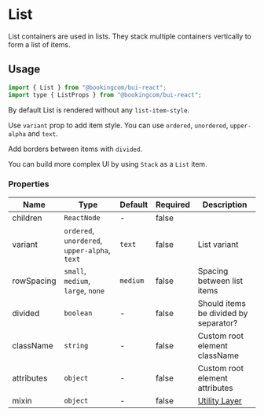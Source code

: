 # List

<Featured>
  List containers are used in lists. They stack multiple containers vertically
  to form a list of items.
</Featured>

## Usage

```jsx
import { List } from "@bookingcom/bui-react";
import type { ListProps } from "@bookingcom/bui-react";
```

By default List is rendered without any `list-item-style`.

<Example name="default" />

Use `variant` prop to add item style. You can use `ordered`, `unordered`, `upper-alpha` and `text`.

<Example name="ordered" />

Add borders between items with `divided`.

<Example name="divided" />

You can build more complex UI by using `Stack` as a `List` item.

<Example name="dividedActionsAndIcons" />

### Properties

| Name       | Type                                          | Default  | Required | Description                                                                                                    |
| ---------- | --------------------------------------------- | -------- | -------- | -------------------------------------------------------------------------------------------------------------- |
| children   | `ReactNode`                                   | -        | false    |                                                                                                                |
| variant    | `ordered`, `unordered`, `upper-alpha`, `text` | `text`   | false    | List variant                                                                                                   |
| rowSpacing | `small`, `medium`, `large`, `none`            | `medium` | false    | Spacing between list items                                                                                     |
| divided    | `boolean`                                     | -        | false    | Should items be divided by separator?                                                                          |
| className  | `string`                                      | -        | false    | Custom root element className                                                                                  |
| attributes | `object`                                      | -        | false    | Custom root element attributes                                                                                 |
| mixin        | `object`                                      | -        | false    | [Utility Layer](?page=Getting%2520started%252FDevelopment%252FComponents&view=documentation#BUI-Utility-Layer) |
